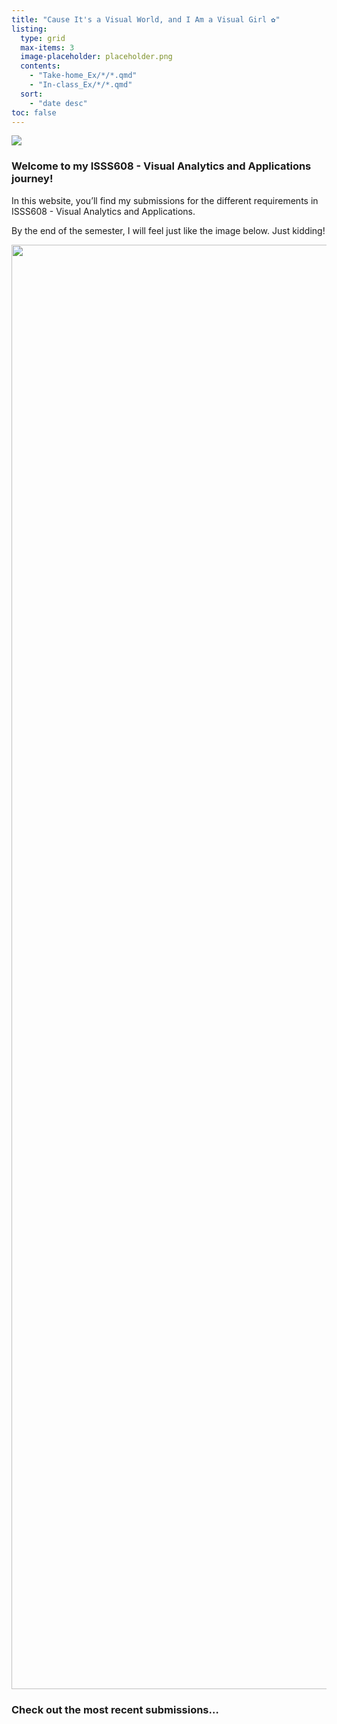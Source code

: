 ```yaml
---
title: "Cause It's a Visual World, and I Am a Visual Girl ✿"
listing:
  type: grid
  max-items: 3
  image-placeholder: placeholder.png
  contents:
    - "Take-home_Ex/*/*.qmd"
    - "In-class_Ex/*/*.qmd"
  sort: 
    - "date desc"
toc: false
---
```


![](index.png){fig-align="center"}

### Welcome to my ISSS608 - Visual Analytics and Applications journey!

In this website, you'll find my submissions for the different requirements in ISSS608 - Visual Analytics and Applications.

By the end of the semester, I will feel just like the image below. Just kidding!

![](images/image-2140100922.png){fig-align="center" width="2311"}

### Check out the most recent submissions...
